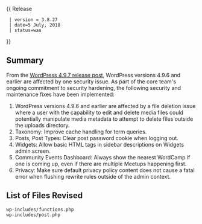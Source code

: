 {{Languages|
{{en|Version_3.8.27}}
{{ja|Version_3.8.27}}
}}
{{ Release
  | version = 3.8.27
  | date=5 July, 2018
  | status=was
}}

== Summary ==
  
From the [https://make.wordpress.org/core/2018/07/05/wordpress-4-9-7/ WordPress 4.9.7 release post], WordPress versions 4.9.6 and earlier are affected by one security issue. As part of the core team's ongoing commitment to security hardening, the following security and maintenance fixes have been implemented:

<ol>
<li>WordPress versions 4.9.6 and earlier are affected by a file deletion issue where a user with the capability to edit and delete media files could potentially manipulate media metadata to attempt to delete files outside the uploads directory.</li>
<li>Taxonomy: Improve cache handling for term queries.</li>
<li>Posts, Post Types: Clear post password cookie when logging out.</li>
<li>Widgets: Allow basic HTML tags in sidebar descriptions on Widgets admin screen.</li>
<li>Community Events Dashboard: Always show the nearest WordCamp if one is coming up, even if there are multiple Meetups happening first.</li>
<li>Privacy: Make sure default privacy policy content does not cause a fatal error when flushing rewrite rules outside of the admin context.</li>
</ol>

== List of Files Revised ==
<pre>
wp-includes/functions.php 
wp-includes/post.php 
</pre>